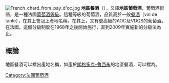 [[File:French_chard_from_pay_d'oc.jpg|thumb]]
'''地區餐酒'''（{{lang-fr|Vin de pays}}），又譯'''地區葡萄酒'''，葡萄酒術語，是一種法國[[葡萄酒分級|葡萄酒等級]]。這種等級的葡萄酒，品質高於一般[[餐酒|餐酒]]（vin de table），在其上會冠上產地名稱。在其上，又有更高級的AOC及VDQS的葡萄酒。在法國，這個分級制度在1968年之後開始施行，直到2009年實施新的分級法為止。
==概論==
地區餐酒可以標出產地名稱，如產於[[朗格多克-鲁西永|朗格多克-鲁西永]]的地區餐酒，可以標為{{lang|fr|vin de pays d'Oc}}。
[[Category:法國葡萄酒|Category:法國葡萄酒]]